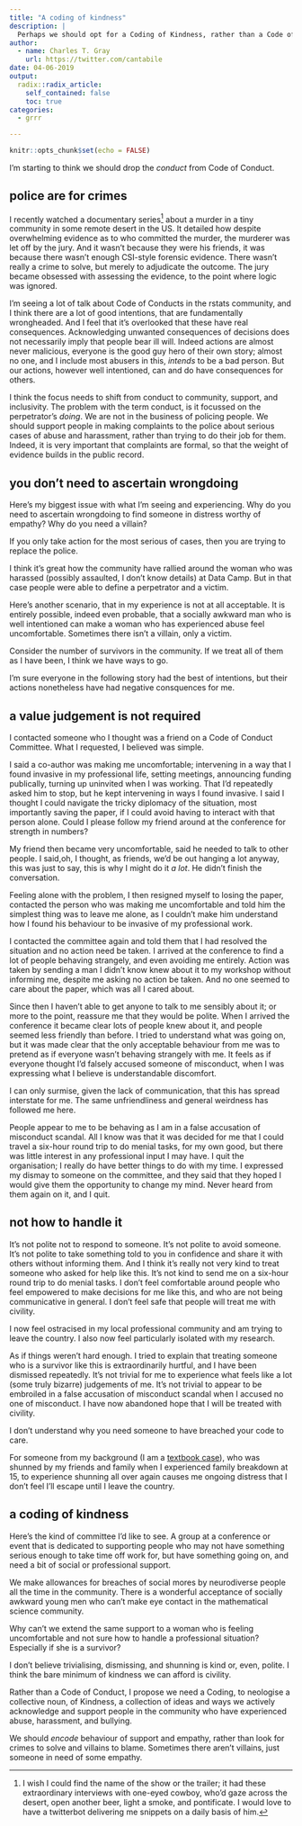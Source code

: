 ```yaml
---
title: "A coding of kindness"
description: |
  Perhaps we should opt for a Coding of Kindness, rather than a Code of Conduct.
author:
  - name: Charles T. Gray
    url: https://twitter.com/cantabile
date: 04-06-2019
output:
  radix::radix_article:
    self_contained: false
    toc: true
categories: 
  - grrr

---
```


```r
knitr::opts_chunk$set(echo = FALSE)
```

I’m starting to think we should drop the _conduct_ from Code of Conduct.

## police are for crimes

I recently watched a documentary series[^1] about a murder in a tiny community in some remote desert in the US. It detailed how despite overwhelming evidence as to who committed the murder, the murderer was let off by the jury. And it wasn’t because they were his friends, it was because there wasn’t enough CSI-style forensic evidence. There wasn’t really a crime to solve, but merely to adjudicate the outcome. The jury became obsessed with assessing the evidence, to the point where logic was ignored.

I’m seeing a lot of talk about Code of Conducts in the rstats community, and I think there are a lot of good intentions, that are fundamentally wrongheaded. And I feel that it’s overlooked that these have real consequences. Acknowledging unwanted consequences of decisions does not necessarily imply that people bear ill will. Indeed actions are almost never malicious, everyone is the good guy hero of their own story; almost no one, and I include most abusers in this, _intends_ to be a bad person. But our actions, however well intentioned, can and do have consequences for others.  

I think the focus needs to shift from conduct to community, support, and inclusivity. The problem with the term conduct, is it focussed on the perpetrator’s _doing_. We are not in the business of policing people. We should support people in making complaints to the police about serious cases of abuse and harassment, rather than trying to do their job for them. Indeed, it is very important that complaints are formal, so that the weight of evidence builds in the public record. 

## you don’t need to ascertain wrongdoing

Here’s my biggest issue with what I'm seeing and experiencing. Why do you need to ascertain wrongdoing to find someone in distress worthy of empathy? Why do you need a villain?

If you only take action for the most serious of cases, then you are trying to replace the police. 

I think it’s great how the community have rallied around the woman who was harassed (possibly assaulted, I don’t know details)  at Data Camp. But in that case people were able to define a perpetrator and a victim. 

Here’s another scenario, that in my experience is not at all acceptable. It is entirely possible, indeed even probable, that a socially awkward man who is well intentioned can make a woman who has experienced abuse feel uncomfortable. Sometimes there isn’t a villain, only a victim.

Consider the number of survivors in the community. If we treat all of them as I have been, I think we have ways to go. 

I'm sure everyone in the following story had the best of intentions, but their actions nonetheless have had negative consquences for me. 

## a value judgement is not required

I contacted someone who I thought was a friend on a Code of Conduct Committee. What I requested, I believed was simple. 

I said a co-author was making me uncomfortable; intervening in a way that I found invasive in my professional life, setting meetings, announcing funding publically, turning up uninvited when I was working. That I'd repeatedly asked him to stop, but he kept intervening in ways I found invasive. I said I thought I could navigate the tricky diplomacy of the situation, most importantly saving the paper, if I could avoid having to interact with that person alone. Could I please follow my friend around at the conference for strength in numbers? 

My friend then became very uncomfortable, said he needed to talk to other people. I said,oh, I thought, as friends, we’d be out  hanging a lot anyway, this was just to say, this is why I might do it _a lot_.  He didn’t finish the conversation.  

Feeling alone with the problem, I then resigned myself to losing the paper, contacted the person who was making me uncomfortable and told him the simplest thing was to leave me alone, as I couldn’t make him understand how I found his behaviour to be invasive of my professional work.

I contacted the committee again and told them that I had resolved the situation and no action need be taken. I arrived at the conference to find a lot of people behaving strangely, and even avoiding me entirely. Action was taken by sending a man I didn’t know knew about it to my workshop without informing me, despite me asking no action be taken. And no one seemed to care about the paper, which was all I cared about.           

Since then I haven’t able to get anyone to talk to me sensibly about it; or more to the point, reassure me that they would be polite. When I arrived the conference it became clear lots of people knew about it, and people seemed less friendly than before. I tried to understand what was going on, but it was made clear that the only  acceptable behaviour from me was to pretend as if everyone wasn’t behaving strangely with me. It feels as if everyone thought I'd falsely accused someone of misconduct, when I was expressing what I  believe is understandable discomfort. 

I can only surmise, given the lack of communication, that this has spread interstate for me. The same unfriendliness and general weirdness has followed me here. 

People appear to me to be behaving as I am in a false accusation of misconduct scandal. All I know was that it was decided for me that I could travel a six-hour round trip to do menial tasks, for my own good, but there was little interest in any professional input I may have. I quit the organisation; I really do have better things to do with my time. I expressed my dismay to someone on the committee, and they said that they hoped I would give them the opportunity to change my mind. Never heard from them again on it, and I quit.  

## not how to handle it

It’s not polite not to respond to someone. It’s not polite to avoid someone. It’s not polite to take something told to you in confidence and share it with others without informing them. And I think it’s really not very kind to treat someone who asked for help like this. It’s not kind to send me on a six-hour round trip to do menial tasks. I don’t feel comfortable around people who feel empowered to make decisions for me like this, and who are not being communicative in general. I don’t feel safe that people will treat me with civility. 

I now feel ostracised in my local professional community and am trying to leave the country. I also now feel particularly isolated with my research.  

As if things weren’t hard enough. I tried to explain that treating someone who is a survivor like this is extraordinarily hurtful, and I have been dismissed repeatedly. It’s not trivial for me to experience what feels like a lot (some truly bizarre) judgements of me. It’s not trivial to appear to be embroiled in a false accusation of misconduct scandal when I accused no one of misconduct. I have now abandoned hope that I will be treated with civility. 

I don’t understand why you need someone to have breached your code to care. 

For someone from my background (I am a [textbook case](https://en.wikipedia.org/wiki/Forgotten_Australians)), who was shunned by my friends and family when I experienced family breakdown at 15, to experience shunning all over again causes me ongoing distress that I don’t feel I’ll escape until I leave the country. 

## a coding of kindness

Here’s the kind of committee I’d like to see. A group at a conference or event that is dedicated to supporting people who may not have something serious enough to take time off work for, but have something going on, and need a bit of social or professional support. 

We make allowances for breaches of social mores by neurodiverse people all the time in the community. There is a wonderful acceptance of socially awkward young men who can’t make eye contact in the mathematical science community. 

Why can’t we extend the same support to a woman who is feeling uncomfortable and not sure how to handle a professional situation? Especially if she is a survivor? 

I don’t believe trivialising, dismissing, and shunning is kind or, even, polite. I think the bare minimum of kindness we can afford is civility. 

Rather than a Code of Conduct, I propose we need a Coding, to neologise a collective noun, of Kindness, a collection of ideas and ways we actively acknowledge and support people in the community who have experienced abuse, harassment, and bullying. 

We should *encode* behaviour of support and empathy, rather than look for crimes to solve and villains to blame. Sometimes there aren’t villains, just someone in need of some empathy.  

[^1]: I wish I could find the name of the show or the trailer; it had these extraordinary interviews with one-eyed cowboy, who’d gaze across the desert, open another beer, light a smoke, and pontificate. I would love to have a twitterbot delivering me snippets on a daily basis of him.  



